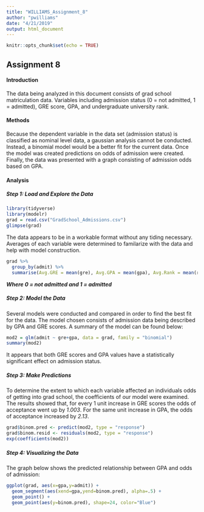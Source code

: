 ```yaml
---
title: "WILLIAMS_Assignment_8"
author: "pwilliams"
date: "4/21/2019"
output: html_document
---
```


```r
knitr::opts_chunk$set(echo = TRUE)
```

## Assignment 8 

#### Introduction
The data being analyzed in this document consists of grad school matriculation data. Variables including admission status (0 = not admitted, 1 = admitted), GRE score, GPA, and undergraduate university rank. 

#### Methods
Because the dependent variable in the data set (admission status) is classified as nominal level data, a gaussian analysis cannot be conducted. Instead, a binomial model would be a better fit for the current data. Once the model was created predictions on odds of admission were created. Finally, the data was presented with a graph consisting of admission odds based on GPA. 

#### Analysis

##### Step 1: **Load and Explore the Data**
```r
library(tidyverse)
library(modelr)
grad = read.csv("GradSchool_Admissions.csv")
glimpse(grad)
```

The data appears to be in a workable format without any tiding necessary. Averages of each variable were determined to familarize with the data and help with model construction.

```r
grad %>%
  group_by(admit) %>%
  summarise(Avg.GRE = mean(gre), Avg.GPA = mean(gpa), Avg.Rank = mean(rank))
```
**_Where 0 = not admitted and 1 = admitted_**

##### Step 2: **Model the Data** 

Several models were conducted and compared in order to find the best fit for the data. The model chosen consists of admission data being described by GPA and GRE scores. A summary of the model can be found below:
```r
mod2 = glm(admit ~ gre+gpa, data = grad, family = "binomial")
summary(mod2)
```

It appears that both GRE scores and GPA values have a statistically significant effect on admission status. 

##### Step 3: **Make Predictions**

To determine the extent to which each variable affected an individuals odds of getting into grad school, the coefficients of our model were examined. The results showed that, for every 1 unit increase in GRE scores the odds of acceptance went up by *1.003*. For the same unit increase in GPA, the odds of acceptance increased by *2.13*.

```r
grad$binom.pred <- predict(mod2, type = "response")
grad$binom.resid <- residuals(mod2, type = "response")
exp(coefficients(mod2))
```

##### Step 4: **Visualizing the Data**

The graph below shows the predicted relationship between GPA and odds of admission:

```r
ggplot(grad, aes(x=gpa,y=admit)) +
  geom_segment(aes(xend=gpa,yend=binom.pred), alpha=.5) +
  geom_point() +
  geom_point(aes(y=binom.pred), shape=24, color="Blue")
```